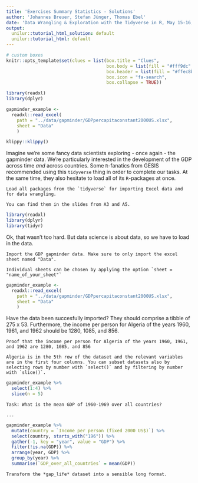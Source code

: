```yaml
---
title: 'Exercises Summary Statistics - Solutions'
author: 'Johannes Breuer, Stefan Jünger, Thomas Ebel'
date: 'Data Wrangling & Exploration with the Tidyverse in R, May 15-16, 2019'
output:
  unilur::tutorial_html_solution: default
  unilur::tutorial_html: default
---
```


```r
# custom boxes
knitr::opts_template$set(clues = list(box.title = "Clues",
                                      box.body = list(fill = "#fff9dc", colour = "black"),
                                      box.header = list(fill = "#ffec8b", colour = "black"),
                                      box.icon = "fa-search",
                                      box.collapse = TRUE))

library(readxl)
library(dplyr)

gapminder_example <- 
  readxl::read_excel(
    path = "../data/gapminder/GDPpercapitaconstant2000US.xlsx",
    sheet = "Data"
    )
```

```r
klippy::klippy()
```

Imagine we're some fancy data scientists exploring - once again - the gapminder data. We're particularly interested in the development of the GDP across time *and* across countries. Some `R`-fanatics from GESIS recommended using this `tidyverse` thing in order to complete our tasks. At the same time, they also hesitate to load all of its `R`-packages at once.

```block
Load all packages from the `tidyverse` for importing Excel data and for data wrangling.
```

```block
You can find them in the slides from A3 and A5.
```

```r
library(readxl)
library(dplyr)
library(tidyr)
```

Ok, that wasn't too hard. But data science is about data, so we have to load in the data.

```block
Import the GDP gapminder data. Make sure to only import the excel sheet named "Data".
```

```block
Individual sheets can be chosen by applying the option `sheet = "name_of_your_sheet"`
```

```r
gapminder_example <- 
  readxl::read_excel(
    path = "../data/gapminder/GDPpercapitaconstant2000US.xlsx",
    sheet = "Data"
    )
```

Have the data been succesfully imported? They should comprise a tibble of 275 x 53. Furthermore, the income per person for Algeria of the years 1960, 1961, and 1962 should be 1280, 1085, and 856.

```block
Proof that the income per person for Algeria of the years 1960, 1961, and 1962 are 1280, 1085, and 856
```

```block
Algeria is in the 5th row of the dataset and the relevant variables are in the first four columns. You can subset datasets also by selecting rows by number with `select()` and by filtering by number with `slice()`.
```

```r
gapminder_example %>% 
  select(1:4) %>% 
  slice(n = 5)
```




```block
Task: What is the mean GDP of 1960-1969 over all countries?
```

```block
...
```

```r
gapminder_example %>% 
  mutate(country = `Income per person (fixed 2000 US$)`) %>% 
  select(country, starts_with("196")) %>% 
  gather(-1, key = "year", value = "GDP") %>%
  filter(!is.na(GDP)) %>% 
  arrange(year, GDP) %>%
  group_by(year) %>% 
  summarise(`GDP_over_all_countries` = mean(GDP))
```

```block
Transform the *gap_life* dataset into a sensible long format.
```
